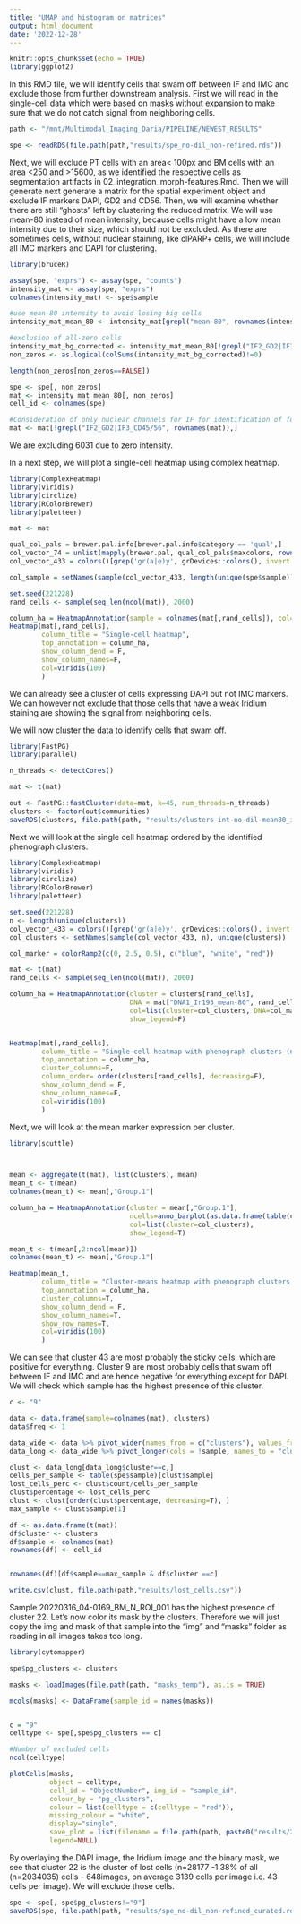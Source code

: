 ```yaml
---
title: "UMAP and histogram on matrices"
output: html_document
date: '2022-12-28'
---
```


```r
knitr::opts_chunk$set(echo = TRUE)
library(ggplot2)
```

In this RMD file, we will identify cells that swam off between IF and IMC and exclude those from further downstream analysis. First we will read in the single-cell data which were based on masks without expansion to make sure that we do not catch signal from neighboring cells.

```r

path <- "/mnt/Multimodal_Imaging_Daria/PIPELINE/NEWEST_RESULTS"

spe <- readRDS(file.path(path,"results/spe_no-dil_non-refined.rds"))

```


Next, we will exclude PT cells with an area< 100px and BM cells with an area <250 and >15600, as we identified the respective cells as segmentation artifacts in 02_integration_morph-features.Rmd. Then we will generate next generate a matrix for the spatial experiment object and exclude IF markers DAPI, GD2 and CD56. Then, we will examine whether there are still "ghosts" left by clustering the reduced matrix. We will use mean-80 instead of mean intensity, because cells might have a low mean intensity due to their size, which should not be excluded. As there are sometimes cells, without nuclear staining, like clPARP+ cells, we will include all IMC markers and DAPI for clustering. 

```r
library(bruceR)

assay(spe, "exprs") <- assay(spe, "counts")
intensity_mat <- assay(spe, "exprs")
colnames(intensity_mat) <- spe$sample

#use mean-80 intensity to avoid losing big cells
intensity_mat_mean_80 <- intensity_mat[grepl("mean-80", rownames(intensity_mat)),]

#exclusion of all-zero cells
intensity_mat_bg_corrected <- intensity_mat_mean_80[!grepl("IF2_GD2|IF3_CD45/56|DAPI", rownames(intensity_mat_mean_80)),]
non_zeros <- as.logical(colSums(intensity_mat_bg_corrected)!=0)

length(non_zeros[non_zeros==FALSE])

spe <- spe[, non_zeros]
mat <- intensity_mat_mean_80[, non_zeros]
cell_id <- colnames(spe)

#Consideration of only nuclear channels for IF for identification of further lost cells
mat <- mat[!grepl("IF2_GD2|IF3_CD45/56", rownames(mat)),]

```
We are excluding 6031 due to zero intensity. 

In a next step, we will plot a single-cell heatmap using complex heatmap. 

```r
library(ComplexHeatmap)
library(viridis)
library(circlize)
library(RColorBrewer)
library(paletteer)

mat <- mat

qual_col_pals = brewer.pal.info[brewer.pal.info$category == 'qual',]
col_vector_74 = unlist(mapply(brewer.pal, qual_col_pals$maxcolors, rownames(qual_col_pals)))
col_vector_433 = colors()[grep('gr(a|e)y', grDevices::colors(), invert = T)]

col_sample = setNames(sample(col_vector_433, length(unique(spe$sample))), unique(spe$sample))

set.seed(221228)
rand_cells <- sample(seq_len(ncol(mat)), 2000)

column_ha = HeatmapAnnotation(sample = colnames(mat[,rand_cells]), col=list(sample=col_sample), show_legend=F)
Heatmap(mat[,rand_cells], 
        column_title = "Single-cell heatmap",
        top_annotation = column_ha, 
        show_column_dend = F,
        show_column_names=F,
        col=viridis(100)
        )
```

We can already see a cluster of cells expressing DAPI but not IMC markers. We can however not exclude that those cells that have a weak Iridium staining are showing the signal from neighboring cells. 

We will now cluster the data to identify cells that swam off. 

```r
library(FastPG)
library(parallel)

n_threads <- detectCores()

mat <- t(mat)

out <- FastPG::fastCluster(data=mat, k=45, num_threads=n_threads)
clusters <- factor(out$communities)
saveRDS(clusters, file.path(path, "results/clusters-int-no-dil-mean80_identify-lost-cells.rds"))

```

Next we will look at the single cell heatmap ordered by the identified phenograph clusters. 

```r
library(ComplexHeatmap)
library(viridis)
library(circlize)
library(RColorBrewer)
library(paletteer)

set.seed(221228)
n <- length(unique(clusters))
col_vector_433 = colors()[grep('gr(a|e)y', grDevices::colors(), invert = T)]
col_clusters <- setNames(sample(col_vector_433, n), unique(clusters))

col_marker = colorRamp2(c(0, 2.5, 0.5), c("blue", "white", "red"))

mat <- t(mat)
rand_cells <- sample(seq_len(ncol(mat)), 2000)

column_ha = HeatmapAnnotation(cluster = clusters[rand_cells], 
                              DNA = mat["DNA1_Ir193_mean-80", rand_cells],
                              col=list(cluster=col_clusters, DNA=col_marker), 
                              show_legend=F)


Heatmap(mat[,rand_cells], 
        column_title = "Single-cell heatmap with phenograph clusters (nodil -mean)",
        top_annotation = column_ha, 
        cluster_columns=F,
        column_order= order(clusters[rand_cells], decreasing=F),
        show_column_dend = F,
        show_column_names=F,
        col=viridis(100)
        )
```

Next, we will look at the mean marker expression per cluster. 

```r
library(scuttle)



mean <- aggregate(t(mat), list(clusters), mean)
mean_t <- t(mean)
colnames(mean_t) <- mean[,"Group.1"]

column_ha = HeatmapAnnotation(cluster = mean[,"Group.1"], 
                              ncells=anno_barplot(as.data.frame(table(clusters))[,"Freq"], height = unit(3, "cm")),
                              col=list(cluster=col_clusters), 
                              show_legend=T)

mean_t <- t(mean[,2:ncol(mean)])
colnames(mean_t) <- mean[,"Group.1"]

Heatmap(mean_t, 
        column_title = "Cluster-means heatmap with phenograph clusters (no-dil -mean)",
        top_annotation = column_ha, 
        cluster_columns=T,
        show_column_dend = F,
        show_column_names=T,
        show_row_names=T,
        col=viridis(100)
        )


```
We can see that cluster 43 are most probably the sticky cells, which are positive for everything. Cluster 9 are most probably cells that swam off between IF and IMC and are hence negative for everything except for DAPI. We will check which sample has the highest presence of this cluster.

```r

c <- "9"

data <- data.frame(sample=colnames(mat), clusters)
data$freq <- 1

data_wide <- data %>% pivot_wider(names_from = c("clusters"), values_from = "freq", values_fn = sum, values_fill = 0)
data_long <- data_wide %>% pivot_longer(cols = !sample, names_to = "cluster", values_to = "count") 

clust <- data_long[data_long$cluster==c,]
cells_per_sample <- table(spe$sample)[clust$sample]
lost_cells_perc <- clust$count/cells_per_sample
clust$percentage <- lost_cells_perc
clust <- clust[order(clust$percentage, decreasing=T), ]
max_sample <- clust$sample[1]

df <- as.data.frame(t(mat))
df$cluster <- clusters
df$sample <- colnames(mat)
rownames(df) <- cell_id


rownames(df)[df$sample==max_sample & df$cluster ==c]

write.csv(clust, file.path(path,"results/lost_cells.csv"))


```
Sample 20220316_04-0169_BM_N_ROI_001 has the highest presence of cluster 22. Let's now color its mask by the clusters. Therefore we will just copy the img and mask of that sample into the "img" and "masks" folder as reading in all images takes too long. 

```r
library(cytomapper)

spe$pg_clusters <- clusters

masks <- loadImages(file.path(path, "masks_temp"), as.is = TRUE)

mcols(masks) <- DataFrame(sample_id = names(masks))


c = "9"
celltype <- spe[,spe$pg_clusters == c]

#Number of excluded cells
ncol(celltype)

plotCells(masks,
          object = celltype, 
          cell_id = "ObjectNumber", img_id = "sample_id",
          colour_by = "pg_clusters",
          colour = list(celltype = c(celltype = "red")),
          missing_colour = "white",
          display="single",
          save_plot = list(filename = file.path(path, paste0("results/20220701_20220214_11-1272_BM_001_cluster_", c, ".png"))),
          legend=NULL)

```

By overlaying the DAPI image, the Iridium image and the binary mask, we see that cluster 22 is the cluster of lost cells (n=28177 -1.38% of all (n=2034035) cells - 648images, on average 3139 cells per image  i.e. 43 cells per image). We will exclude those cells.

```r

spe <- spe[, spe$pg_clusters!="9"]
saveRDS(spe, file.path(path, "results/spe_no-dil_non-refined_curated.rds"))

```

